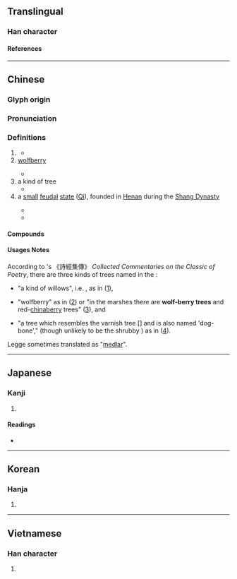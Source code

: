 {{character info}}
{{character info|0x2F8DB}}
==Translingual==

===Han character===
{{Han char|rn=75|rad=木|as=03|sn=7|four=47917|canj=DSU|ids=⿰木己,⿰木已}}

====References====
{{Han ref|kx=0512.110|dkj=14479|dj=0898.010|hdz=21162.030|uh=675E|ud=26462|bh=A7FB|bd=43003}}
{{Han ref|uh=2F8DB}}

----

==Chinese==
{{zh-forms}}

===Glyph origin===
{{Han etym}}

===Pronunciation===
{{zh-pron
|m=qǐ
|c=gei2
|mc=y
|oc=y
|mn=kí
|ma=
|cat=n,pn
}}

===Definitions===
{{zh-hanzi}}

# {{taxlink|Salix integra|species}}
#: {{syn|zh|杞柳}}
#* {{zh-x|將 ^仲-子 兮、無 踰 我 里、無 折 我 樹-杞。|I pray you, Master Zhong, Do not come leaping into my hamlet; Do not break my '''willow''' trees.|ref=Shijing}}
# [[wolfberry]]
#: {{syn|zh|枸杞}}
#* {{zh-x|翩-翩 者 鵻{zhuī}、載 飛 載 止、集 于 苞-杞。|Darting and dashing are the turtle-doves; now flying, now stopping; gathering on the lush '''wolfberry-trees'''.}}
# a kind of tree
#* {{zh-x|南-山 有 杞，北-山 有 李。|On the southern hills there are '''qi'''-trees; on the northern hills there are plum-trees.|ref=Shijing}} 
# a [[small]] [[feudal]] [[state]] ([[w:Qi (Henan)|Qi]]), founded in [[Henan]] during the [[w:Shang Dynasty|Shang Dynasty]]
#: {{zh-x|^杞人憂天|The man of '''Qi''' worrying about the sky}}
#* {{zh-x|杞 小-微，其 事 不足 稱-述。|Qi was too small; its affairs are not worth narrating.|ref=Shiji}}
#* {{zh-x|曰：「夏-禮 吾 能 言 之，杞 不足 徵 也。殷-禮 吾 能 言 之，宋 不足 徵 也。足，則 吾 能 徵 之 矣。」|[Confucius] said: "I can talk about the Xia rituals, yet '''Qi''' [rites] shan't sufficiently prove [my words]. I can talk about Yin rituals, yet Song [rites] shan't sufficiently prove [my words]. If sufficient, then I could have proven them."|ref=Shiji}}

====Compounds====
{{zh-der|枸杞|杞天|樹杞|杞梓|萬杞良|杞柳|杞憂|杞宋無徵|杞人憂天|枸杞子|杞人之憂|杞梁妻|杞國憂天|荊南杞梓|荊杞}}

====Usages Notes====
According to {{w|Zhu Xi}}'s 《詩經集傳》 ''Collected Commentaries on the Classic of Poetry'', there are three kinds of trees named {{zh-l|杞}} in the {{w|Classic of Poetry}}: 
*{{lang|zh|「柳屬也。」}} "a kind of willows", i.e. {{taxlink|Salix integra|species}}, as in {{lang|zh|「無折我樹杞」}} ([https://ctext.org/library.pl?if=en&file=9215&page=4#%E6%9D%9E%E6%9F%B3%E5%B1%AC%E4%B9%9F]), 
*{{lang|zh|「枸檵也。」}} "wolfberry" as in {{lang|zh|「集于苞'''杞'''」}} ([https://ctext.org/library.pl?if=en&file=9216&page=7#%E6%9D%9E%E6%9E%B8%E6%AA%B5%E4%B9%9F]) or  {{lang|zh|「隰有'''杞'''桋」}} "in the marshes there are '''wolf-berry trees''' and red-[[chinaberry]] trees" ([https://ctext.org/library.pl?if=en&file=9216&page=136#%E6%9D%9E%E6%9E%B8%E6%AA%B5%E4%B9%9F]), and 
*{{lang|zh|「樹，如樗。一名狗骨。」}} "a tree which resembles the varnish tree [{{taxlink|Ailanthus glandulosa|species}}] and is also named 'dog-bone'," (though unlikely to be the shrubby {{zh-l|麻黃|ephedra}}) as in {{lang|zh|「南山有'''杞'''」}}([https://ctext.org/library.pl?if=en&file=9216&page=34#%E6%9D%9E%E6%A8%B9%E5%A6%82%E6%A8%97%E4%B8%80%E5%90%8D%E7%8B%97%E9%AA%A8]).

Legge sometimes translated {{zh-l|杞}} as "[[medlar]]".

----

==Japanese==

===Kanji===
{{ja-kanji|grade=|rs=木03}}

# {{rfdef|ja|sort=木03}}

====Readings====
* {{ja-readings
|goon=こ
|kanon=き
|kun=すき, ふご, もっこ
}}

----

==Korean==

===Hanja===
{{ko-hanja|hangeul=기|eumhun=|rv=gi|mr=ki|y=ki}}

# {{rfdef|ko|sort=木03}}

----

==Vietnamese==

===Han character===
{{vi-readings|reading=khởi, kỷ|rs=木03}}

# {{rfdef|vi|sort=木03}}